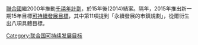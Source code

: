 
[[聯合國|聯合國]]繼2000年推動[[千禧年計劃|千禧年計劃]]，於15年後(2014)結案。隔年，2015年推出新一期15年目標[[可持續發展目標|可持續發展目標]]，其中第11項提到「永續發展的市鎮規劃」，從爾衍生出八項具體目標。

[[Category:联合国可持续发展目标|Category:联合国可持续发展目标]]